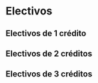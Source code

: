 
# Electivos

## Electivos de 1 crédito
<Cards>
    <Card title="Electivo 1" href="/electivos/name" />
    <Card title="Electivo 2" href="/electivos/name" />
    <Card title="Electivo 3" href="/electivos/name" />
    <Card title="Electivo 4" href="/electivos/name" />
    <Card title="Electivo 5" href="/electivos/name" />
    <Card title="Electivo 6" href="/electivos/name" />
</Cards>

## Electivos de 2 créditos
<Cards>
    <Card title="Electivo 7" href="/electivos/name" />
    <Card title="Electivo 8" href="/electivos/name" />
    <Card title="Electivo 9" href="/electivos/name" />
    <Card title="Electivo 10" href="/electivos/name" />
    <Card title="Electivo 11" href="/electivos/name" />
    <Card title="Electivo 12" href="/electivos/name" />
</Cards>


## Electivos de 3 créditos

<Cards>
    <Card title="Electivo 13" href="/electivos/name" />
    <Card title="Electivo 14" href="/electivos/name" />
    <Card title="Electivo 15" href="/electivos/name" />
    <Card title="Electivo 16" href="/electivos/name" />
    <Card title="Electivo 17" href="/electivos/name" />
    <Card title="Electivo 18" href="/electivos/name" />
    <Card title="Electivo 19" href="/electivos/name" />
    <Card title="Electivo 20" href="/electivos/name" />
</Cards>